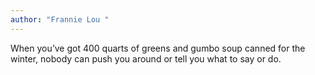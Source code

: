 ```yaml
---
author: "Frannie Lou "
---
```


When you’ve got 400 quarts of greens and gumbo soup canned for the winter, nobody can push you around or tell you what to say or do.
